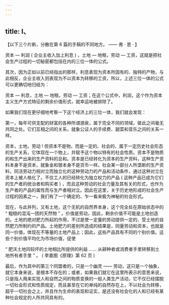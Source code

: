 ```yaml
---
---
---
```

title: I、
---




【以下三个片断，分散在第 6 篇的手稿的不同地方。 —— 弗 · 恩 · 】

资本 — 利润 ( 企业主收入加上利息 ) ，土地 — 地租，劳动 — 工资，这就是把社会生产过程的一切秘密都包括在内的三位一体的公式。

其次，因为正如以前已经指出的那样，利息表现为资本所固有的、独特的产物，与此相反，企业主收入则表现为不以资本为转移的工资，所以，上述三位一体的公式可以更确切地归结为：

资本 — 利息，土地 — 地租，劳动 — 工资；在这个公式中，利润，这个作为资本主义生产方式特征的剩余价值形式，就幸运地被排除了。

如果我们现在更仔细地考察一下这个经济上的三位一体，我们就会发现：

第一，每年可供支配的财富的各种所谓源泉，属于完全不同的领域，彼此之间毫无共同之处。它们互相之间的关系，就象公证人的手续费、甜菜和音乐之间的关系一样。

资本，土地，劳动 ! 但资本不是物，而是一定的、社会的、属于一定历史社会形态的生产关系，它体现在一个物上，并赋予这个物以特有的社会性质。资本不是物质的和生产出来的生产资料的总和。资本是已经转化为资本的生产资料，这种生产资料本身不是资本，就象金和银本身不是货币一样。社会某一部分人所垄断的生产资料，同活劳动力相对立而独立化的这种劳动力的产品和活动条件，通过这种对立在资本上被人格化了。不仅工人的已经转化为独立权力的产品 ( 这种产品已成为它们的生产者的统治者和购买者 ) ，而且这种劳动的社会力量及其有关的形式，也作为生产者的产品的属性而与生产者相对立。因此在这里，关于历史地形成的社会生产过程的因素之一，我们有了一个确定的、乍一看来极为神秘的社会形式。

现在，与此并列，又有土地，这个无机的自然界本身，这个完全处在原始状态中的 “ 粗糙的混沌一团的天然物 ” 。价值是劳动，因此，剩余价值不可能是土地创造的。土地的绝对肥力所起的作用，不过是使一定量的劳动提供一定的、受土地的自然肥力所制约的产品。土地肥力的差别所造成的结果是，同量劳动和资本，也就是同一价值，体现在不等量的土地产品上；因此，这些产品具有不同的个别价值。这些个别价值平均化为市场价值，促使

“ 肥沃土地同较坏的土地相比所提供的利益 …… 从耕种者或消费者手里转移到土地所有者手里 ” 。 ( 李嘉图《原理》第 62 页 )

最后，作为其中的第三个同盟者的，只是一个幽灵 —— 劳动，这只是一个抽象，就它本身来说，是根本不存在的；或者，如果我们就它在这里所表示的意思来说，只是指人用来实现人和自然之间的物质变换的一般人类生产活动，它不仅已经摆脱一切社会形式和性质规定，而且甚至在它的单纯的自然存在上，不以社会为转移，超乎一切社会之上，并且作为生命的表现和证实，是还没有社会化的人和已经有某种社会规定的人所共同具有的。